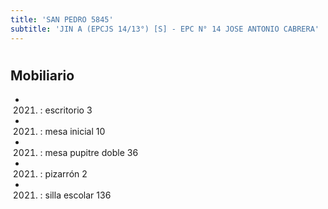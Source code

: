 ```yaml
---
title: 'SAN PEDRO 5845'
subtitle: 'JIN A (EPCJS 14/13°) [S] - EPC N° 14 JOSE ANTONIO CABRERA'
---
```


#


## Mobiliario

*  (2021) : escritorio 3 

*  (2021) : mesa inicial 10 

*  (2021) : mesa pupitre doble 36 

*  (2021) : pizarrón 2 

*  (2021) : silla escolar 136 



